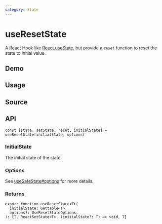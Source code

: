 ```yaml
---
category: State
---
```


# useResetState


<HooksType category="State" />

A React Hook like [React.useState](https://react.dev/reference/react/useState), but provide a `reset` function to reset the state to initial value.

## Demo


<App />

## Usage



## Source


<Source />

## API

```tsx
const [state, setState, reset, initialState] = useResetState(initialState, options)
```

### InitialState

The initial state of the state.

### Options

See [useSafeState#options](/reference/use-safe-state/#options) for more details.

### Returns

```tsx
export function useResetState<T>(
  initialState: Gettable<T>,
  options?: UseResetStateOptions,
): [T, ReactSetState<T>, (initialState?: T) => void, T]
```
